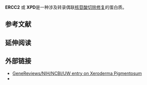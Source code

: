 {{PBB|geneid=2068}}
'''ERCC2''' 或 '''XPD'''是一种涉及转录偶联[[核苷酸切除修复|核苷酸切除修复]]的蛋白质。
<!--
The XPD (ERCC2) gene encodes for a 2.3-kb mRNA containing 22 [[exons|exons]] and 21 [[introns|introns]]. The XPD protein is a 760 [[amino_acids|amino acids]] polypeptide with a size of 87kDa. Defects in this gene can result in three different disorders: the cancer-prone syndrome [[xeroderma_pigmentosum|xeroderma pigmentosum]] complementation group D, photosensitive [[trichothiodystrophy|trichothiodystrophy]], and [[Cockayne_syndrome|Cockayne syndrome]].<ref>{{cite web | title = Entrez Gene: ERCC2 excision repair cross-complementing rodent repair deficiency, complementation group 2 (xeroderma pigmentosum D)| url = http://www.ncbi.nlm.nih.gov/sites/entrez?Db=gene&Cmd=ShowDetailView&TermToSearch=2068| accessdate = }}</ref>

Just like [[XPB|XPB]], XPD is also a part of human transcriptional [[initiation_factor|initiation factor]] [[TFIIH|TFIIH]] and has ATP-dependent [[helicase|helicase]] activity.<ref name="pmid11092823">{{cite journal | author = Lee TI, Young RA | title = Transcription of eukaryotic protein-coding genes | journal = Annu. Rev. Genet. | volume = 34 | issue = | pages = 77–137 | year = 2000 | pmid = 11092823 | doi = 10.1146/annurev.genet.34.1.77}}</ref> It belongs to the RAD3/XPD subfamily of helicases.

XPD is essential for the viability of cells. Deletion of XPD in mice is embryonic lethal.

==相互作用==
ERCC2 has been shown to [[Protein-protein_interaction|interact]] with [[GTF2H2|GTF2H2]],<ref name=pmid9771713>{{cite journal |last=Coin |first=F |authorlink= |author2=Marinoni J C |author3=Rodolfo C |author4=Fribourg S |author5=Pedrini A M |author6=Egly J M  |date=October 1998  |title=Mutations in the XPD helicase gene result in XP and TTD phenotypes, preventing interaction between XPD and the p44 subunit of TFIIH |journal=Nat. Genet. |volume=20 |issue=2 |pages=184–8 |publisher= |location = UNITED STATES| issn = 1061-4036| pmid = 9771713 |doi = 10.1038/2491 }}</ref><ref name=pmid11062469>{{cite journal |last=Vermeulen |first=W |authorlink= |author2=Bergmann E |author3=Auriol J |author4=Rademakers S |author5=Frit P |author6=Appeldoorn E |author7=Hoeijmakers J H |author8=Egly J M  |date=November 2000  |title=Sublimiting concentration of TFIIH transcription/DNA repair factor causes TTD-A trichothiodystrophy disorder |journal=Nat. Genet. |volume=26 |issue=3 |pages=307–13 |publisher= |location = UNITED STATES| issn = 1061-4036| pmid = 11062469 |doi = 10.1038/81603 }}</ref> [[GTF2H1|GTF2H1]],<ref name=pmid8152490>{{cite journal |last=Drapkin |first=R |authorlink= |author2=Reardon J T |author3=Ansari A |author4=Huang J C |author5=Zawel L |author6=Ahn K |author7=Sancar A |author8=Reinberg D  |date=April 1994  |title=Dual role of TFIIH in DNA excision repair and in transcription by RNA polymerase II |journal=[[Nature_(journal)|Nature]] |volume=368 |issue=6473 |pages=769–72 |publisher= |location = ENGLAND| issn = 0028-0836| pmid = 8152490 |doi = 10.1038/368769a0 | bibcode = | oclc =| id = | url = | language = | format = | accessdate = | laysummary = | laysource = | laydate = | quote = }}</ref><ref name=pmid9130708>{{cite journal |last=Rossignol |first=M |authorlink= |author2=Kolb-Cheynel I |author3=Egly J M  |date=April 1997  |title=Substrate specificity of the cdk-activating kinase (CAK) is altered upon association with TFIIH |journal=EMBO J. |volume=16 |issue=7 |pages=1628–37 |publisher= |location = ENGLAND| issn = 0261-4189| pmid = 9130708 |doi = 10.1093/emboj/16.7.1628 | bibcode = | oclc =| id = | url = | language = | format = | accessdate = | laysummary = | laysource = | laydate = | quote = |pmc=1169767 }}</ref> [[ERCC5|ERCC5]]<ref name=pmid8652557>{{cite journal |last=Iyer |first=N |authorlink= |author2=Reagan M S |author3=Wu K J |author4=Canagarajah B |author5=Friedberg E C  |date=February 1996  |title=Interactions involving the human RNA polymerase II transcription/nucleotide excision repair complex TFIIH, the nucleotide excision repair protein XPG, and Cockayne syndrome group B (CSB) protein |journal=Biochemistry |volume=35 |issue=7 |pages=2157–67 |publisher= |location = UNITED STATES| issn = 0006-2960| pmid = 8652557 |doi = 10.1021/bi9524124 | bibcode = | oclc =| id = | url = | language = | format = | accessdate = | laysummary = | laysource = | laydate = | quote = }}</ref> and [[XPB|XPB]].<ref name=pmid8152490/><ref name=pmid8652557/><ref name=pmid15220921>{{cite journal |last=Giglia-Mari |first=Giuseppina |authorlink= |coauthors=Coin Frederic, Ranish Jeffrey A, Hoogstraten Deborah, Theil Arjan, Wijgers Nils, Jaspers Nicolaas G J, Raams Anja, Argentini Manuela, van der Spek P J, Botta Elena, Stefanini Miria, Egly Jean-Marc, Aebersold Ruedi, Hoeijmakers Jan H J, Vermeulen Wim |date=July 2004  |title=A new, tenth subunit of TFIIH is responsible for the DNA repair syndrome trichothiodystrophy group A |journal=Nat. Genet. |volume=36 |issue=7 |pages=714–9 |publisher= |location = United States| issn = 1061-4036| pmid = 15220921 |doi = 10.1038/ng1387 }}</ref><ref name=pmid9118947>{{cite journal |last=Marinoni |first=J C |authorlink= |author2=Roy R |author3=Vermeulen W |author4=Miniou P |author5=Lutz Y |author6=Weeda G |author7=Seroz T |author8=Gomez D M |author9=Hoeijmakers J H |author10=Egly J M  |date=March 1997  |title=Cloning and characterization of p52, the fifth subunit of the core of the transcription/DNA repair factor TFIIH |journal=EMBO J. |volume=16 |issue=5 |pages=1093–102 |publisher= |location = ENGLAND| issn = 0261-4189| pmid = 9118947 |doi = 10.1093/emboj/16.5.1093 | bibcode = | oclc =| id = | url = | language = | format = | accessdate = | laysummary = | laysource = | laydate = | quote = |pmc=1169708 }}</ref>
==另见==
*[[Excision_repair_cross-complementing|Excision repair cross-complementing]]
-->

==参考文献==
{{reflist}}

==延伸阅读==
{{refbegin | 2}}
{{PBB_Further_reading
| citations =
*{{cite journal  | author=Broughton BC, Thompson AF, Harcourt SA, et al. |title=Molecular and cellular analysis of the DNA repair defect in a patient in xeroderma pigmentosum complementation group D who has the clinical features of xeroderma pigmentosum and Cockayne syndrome. | url=https://archive.org/details/sim_american-journal-of-human-genetics_1995-01_56_1/page/167 |journal=Am. J. Hum. Genet. |volume=56 |issue= 1 |pages= 167–74 |year= 1995 |pmid= 7825573 |doi=  | pmc=1801309  }}
*{{cite journal  | author=Jeang KT |title=Tat, Tat-associated kinase, and transcription. |journal=J. Biomed. Sci. |volume=5 |issue= 1 |pages= 24–7 |year= 1998 |pmid= 9570510 |doi=10.1007/BF02253352  }}
*{{cite journal  | author=Yankulov K, Bentley D |title=Transcriptional control: Tat cofactors and transcriptional elongation. |journal=Curr. Biol. |volume=8 |issue= 13 |pages= R447–9 |year= 1998 |pmid= 9651670 |doi=10.1016/S0960-9822(98)70289-1  }}
*{{cite journal  | author=Cleaver JE, Thompson LH, Richardson AS, States JC |title=A summary of mutations in the UV-sensitive disorders: xeroderma pigmentosum, Cockayne syndrome, and trichothiodystrophy. |journal=Hum. Mutat. |volume=14 |issue= 1 |pages= 9–22 |year= 1999 |pmid= 10447254 |doi= 10.1002/(SICI)1098-1004(1999)14:1<9::AID-HUMU2>3.0.CO;2-6 }}
*{{cite journal  | author=Lehmann AR |title=The xeroderma pigmentosum group D (XPD) gene: one gene, two functions, three diseases. |journal=Genes Dev. |volume=15 |issue= 1 |pages= 15–23 |year= 2001 |pmid= 11156600 |doi=10.1101/gad.859501  }}
*{{cite journal  | author=Benhamou S, Sarasin A |title=ERCC2/XPD gene polymorphisms and cancer risk. |journal=Mutagenesis |volume=17 |issue= 6 |pages= 463–9 |year= 2003 |pmid= 12435843 |doi=10.1093/mutage/17.6.463  }}
*{{cite journal  | author=Clarkson SG, Wood RD |title=Polymorphisms in the human XPD (ERCC2) gene, DNA repair capacity and cancer susceptibility: an appraisal. |journal=DNA Repair (Amst.) |volume=4 |issue= 10 |pages= 1068–74 |year= 2006 |pmid= 16054878 |doi= 10.1016/j.dnarep.2005.07.001 }}
}}
{{refend}}
==外部链接==
* [http://www.ncbi.nlm.nih.gov/bookshelf/br.fcgi?book=gene&part=xp  GeneReviews/NIH/NCBI/UW entry on Xeroderma Pigmentosum]{{Wayback|url=http://www.ncbi.nlm.nih.gov/bookshelf/br.fcgi?book=gene&part=xp |date=20090927084556 }}
* {{MeshName|ERCC2+Protein}}
<!-- The PBB_Controls template provides controls for Protein Box Bot, please see Template:PBB_Controls for details. -->
{{PBB_Controls
| update_page = yes
| require_manual_inspection = no
| update_protein_box = yes
| update_summary = no
| update_citations = yes
}}
{{DNA修复}}